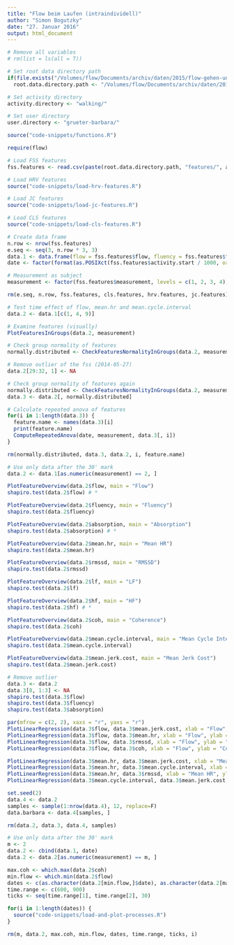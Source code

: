 ```yaml
---
title: "Flow beim Laufen (intraindividell)"
author: "Simon Bogutzky"
date: "27. Januar 2016"
output: html_document
---
```


```r

# Remove all variables
# rm(list = ls(all = T)) 

# Set root data directory path
if(file.exists("/Volumes/flow/Documents/archiv/daten/2015/flow-gehen-und-laufen"))
  root.data.directory.path <- "/Volumes/flow/Documents/archiv/daten/2015/flow-gehen-und-laufen/"

# Set activity directory
activity.directory <- "walking/" 

# Set user directory
user.directory <- "grueter-barbara/"

source("code-snippets/functions.R")

require(flow)
```

```r

# Load FSS features
fss.features <- read.csv(paste(root.data.directory.path, "features/", activity.directory, user.directory, "fss-features.csv", sep = ""))

# Load HRV features
source("code-snippets/load-hrv-features.R")

# Load JC features
source("code-snippets/load-jc-features.R")

# Load CLS features
source("code-snippets/load-cls-features.R") 

# Create data frame
n.row <- nrow(fss.features)
e.seq <- seq(3, n.row * 3, 3)
data.1 <- data.frame(flow = fss.features$flow, fluency = fss.features$fluency, absorption = fss.features$absorption, mean.hr = hrv.features$meanhr[e.seq], rmssd = hrv.features$rmssd[e.seq], lf = hrv.features$lfpowfft[e.seq], hf = hrv.features$hfpowfft[e.seq], coh = cls.features$mean.nsei[e.seq], mean.cycle.interval = jc.features$mean.cycle.interval[e.seq], mean.jerk.cost = jc.features$mean.jerk.cost[e.seq])
date <- factor(format(as.POSIXct(fss.features$activity.start / 1000, origin = "1970-01-01"), "%Y-%m-%d"))

# Measurement as subject
measurement <- factor(fss.features$measurement, levels = c(1, 2, 3, 4), labels = c("15'", "30'", "45'", "60'"))

rm(e.seq, n.row, fss.features, cls.features, hrv.features, jc.features)
```

```r

# Test time effect of flow, mean.hr and mean.cycle.interval
data.2 <- data.1[c(1, 4, 9)]

# Examine features (visually)
PlotFeaturesInGroups(data.2, measurement)

# Check group normality of features
normally.distributed <- CheckFeaturesNormalityInGroups(data.2, measurement, T)

# Remove outlier of the fss (2014-05-27)
data.2[29:32, 1] <- NA

# Check group normality of features again
normally.distributed <- CheckFeaturesNormalityInGroups(data.2, measurement, F)
data.3 <- data.2[, normally.distributed]

# Calculate repeated anova of features 
for(i in 1:length(data.3)) {
  feature.name <- names(data.3)[i]
  print(feature.name)
  ComputeRepeatedAnova(date, measurement, data.3[, i]) 
}

rm(normally.distributed, data.3, data.2, i, feature.name)
```

```r

# Use only data after the 30' mark
data.2 <- data.1[as.numeric(measurement) == 2, ]

PlotFeatureOverview(data.2$flow, main = "Flow")
shapiro.test(data.2$flow) # *

PlotFeatureOverview(data.2$fluency, main = "Fluency")
shapiro.test(data.2$fluency)

PlotFeatureOverview(data.2$absorption, main = "Absorption")
shapiro.test(data.2$absorption) # *

PlotFeatureOverview(data.2$mean.hr, main = "Mean HR")
shapiro.test(data.2$mean.hr)

PlotFeatureOverview(data.2$rmssd, main = "RMSSD")
shapiro.test(data.2$rmssd)

PlotFeatureOverview(data.2$lf, main = "LF")
shapiro.test(data.2$lf)

PlotFeatureOverview(data.2$hf, main = "HF")
shapiro.test(data.2$hf) # *

PlotFeatureOverview(data.2$coh, main = "Coherence")
shapiro.test(data.2$coh)

PlotFeatureOverview(data.2$mean.cycle.interval, main = "Mean Cycle Interval")
shapiro.test(data.2$mean.cycle.interval) 

PlotFeatureOverview(data.2$mean.jerk.cost, main = "Mean Jerk Cost")
shapiro.test(data.2$mean.jerk.cost)

# Remove outlier
data.3 <- data.2
data.3[8, 1:3] <- NA
shapiro.test(data.3$flow)
shapiro.test(data.3$fluency)
shapiro.test(data.3$absorption)

par(mfrow = c(2, 2), xaxs = "r", yaxs = "r")
PlotLinearRegression(data.3$flow, data.3$mean.jerk.cost, xlab = "Flow", ylab = "Mean Jerk Cost")
PlotLinearRegression(data.3$flow, data.3$mean.hr, xlab = "Flow", ylab = "Mean HR")
PlotLinearRegression(data.3$flow, data.3$rmssd, xlab = "Flow", ylab = "RMSSD")
PlotLinearRegression(data.3$flow, data.3$coh, xlab = "Flow", ylab = "Coherence")

PlotLinearRegression(data.3$mean.hr, data.3$mean.jerk.cost, xlab = "Mean HR", ylab = "Mean Jerk Cost")
PlotLinearRegression(data.3$mean.hr, data.3$mean.cycle.interval, xlab = "Mean HR", ylab = "Mean Cycle Interval")
PlotLinearRegression(data.3$mean.hr, data.3$rmssd, xlab = "Mean HR", ylab = "RMSSD")
PlotLinearRegression(data.3$mean.cycle.interval, data.3$mean.jerk.cost, xlab = "Mean Cycle Interval", ylab = "Mean Jerk Cost")

set.seed(2)
data.4 <- data.2
samples <- sample(1:nrow(data.4), 12, replace=F)
data.barbara <- data.4[samples, ]

rm(data.2, data.3, data.4, samples)
```

```r

# Use only data after the 30' mark
m <- 2
data.2 <- cbind(data.1, date)
data.2 <- data.2[as.numeric(measurement) == m, ]

max.coh <- which.max(data.2$coh)
min.flow <- which.min(data.2$flow)
dates <- c(as.character(data.2[min.flow,]$date), as.character(data.2[max.coh,]$date))
time.range <- c(600, 900)
ticks <- seq(time.range[1], time.range[2], 30)

for(i in 1:length(dates)) {
  source("code-snippets/load-and-plot-processes.R")
}

rm(m, data.2, max.coh, min.flow, dates, time.range, ticks, i)

```




